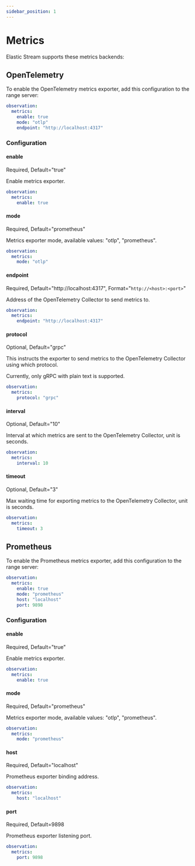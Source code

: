 ```yaml
---
sidebar_position: 1
---
```



# Metrics

Elastic Stream supports these metrics backends:

<Tabs>
  <TabItem value="otlp" label="OpenTelemetry" default>

## OpenTelemetry

To enable the OpenTelemetry metrics exporter, add this configuration to the range server:

```yaml
observation:
  metrics:
    enable: true
    mode: "otlp"
    endpoint: "http://localhost:4317"
```

### Configuration

#### enable

Required, Default="true"

Enable metrics exporter.

```yaml
observation:
  metrics:
    enable: true
```

#### mode

Required, Default="prometheus"

Metrics exporter mode, available values: "otlp", "prometheus".

```yaml
observation:
  metrics:
    mode: "otlp"
```

#### endpoint

Required, Default="http://localhost:4317", Format="`http://<host>:<port>`"

Address of the OpenTelemetry Collector to send metrics to.

```yaml
observation:
  metrics:
    endpoint: "http://localhost:4317"
```

#### protocol

Optional, Default="grpc"

This instructs the exporter to send metrics to the OpenTelemetry Collector using which protocol.

Currently, only gRPC with plain text is supported.

```yaml
observation:
  metrics:
    protocol: "grpc"
```

#### interval

Optional, Default="10"

Interval at which metrics are sent to the OpenTelemetry Collector, unit is seconds.

```yaml
observation:
  metrics:
    interval: 10
```

#### timeout

Optional, Default="3"

Max waiting time for exporting metrics to the OpenTelemetry Collector, unit is seconds.

```yaml
observation:
  metrics:
    timeout: 3
```

  </TabItem>
  <TabItem value="prometheus" label="Prometheus">

## Prometheus

To enable the Prometheus metrics exporter, add this configuration to the range server:

```yaml
observation:
  metrics:
    enable: true
    mode: "prometheus"
    host: "localhost"
    port: 9898
```

### Configuration

#### enable

Required, Default="true"

Enable metrics exporter.

```yaml
observation:
  metrics:
    enable: true
```

#### mode

Required, Default="prometheus"

Metrics exporter mode, available values: "otlp", "prometheus".

```yaml
observation:
  metrics:
    mode: "prometheus"
```

#### host

Required, Default="localhost"

Prometheus exporter binding address.

```yaml
observation:
  metrics:
    host: "localhost"
```

#### port

Required, Default=9898

Prometheus exporter listening port.

```yaml
observation:
  metrics:
    port: 9898
```

  </TabItem>
</Tabs>